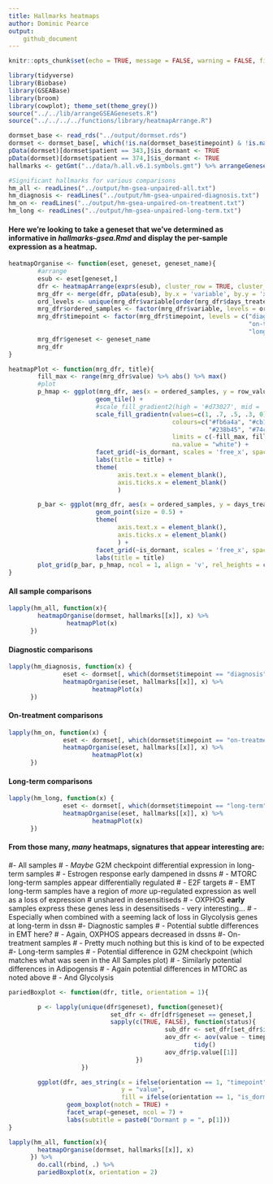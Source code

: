 ```yaml
---
title: Hallmarks heatmaps
author: Dominic Pearce
output:
    github_document
---
```


```r
knitr::opts_chunk$set(echo = TRUE, message = FALSE, warning = FALSE, fig.align = 'center')
```

<!--
####Setup
-->

```r
library(tidyverse)
library(Biobase)
library(GSEABase)
library(broom)
library(cowplot); theme_set(theme_grey())
source("../../lib/arrangeGSEAGenesets.R")
source("../../../../functions/library/heatmapArrange.R")
```

```r
dormset_base <- read_rds("../output/dormset.rds")
dormset <- dormset_base[, which(!is.na(dormset_base$timepoint) & !is.na(dormset_base$is_dormant))]
pData(dormset)[dormset$patient == 343,]$is_dormant <- TRUE
pData(dormset)[dormset$patient == 374,]$is_dormant <- TRUE
hallmarks <- getGmt("../data/h.all.v6.1.symbols.gmt") %>% arrangeGenesets(dormset)

#Significant hallmarks for various comparisons
hm_all <- readLines("../output/hm-gsea-unpaired-all.txt")
hm_diagnosis <- readLines("../output/hm-gsea-unpaired-diagnosis.txt")
hm_on <- readLines("../output/hm-gsea-unpaired-on-treatment.txt")
hm_long <- readLines("../output/hm-gsea-unpaired-long-term.txt")
```

#### Here we're looking to take a geneset that we've determined as informative in _hallmarks-gsea.Rmd_ and display the per-sample expression as a heatmap.

```r
heatmapOrganise <- function(eset, geneset, geneset_name){
        #arrange
        esub <- eset[geneset,]
        dfr <- heatmapArrange(exprs(esub), cluster_row = TRUE, cluster_column = FALSE)
        mrg_dfr <- merge(dfr, pData(esub), by.x = 'variable', by.y = 'xpr_id')
        ord_levels <- unique(mrg_dfr$variable[order(mrg_dfr$days_treated)])
        mrg_dfr$ordered_samples <- factor(mrg_dfr$variable, levels = ord_levels)
        mrg_dfr$timepoint <- factor(mrg_dfr$timepoint, levels = c("diagnosis", 
                                                                  "on-treatment",
                                                                  "long-term"))
        mrg_dfr$geneset <- geneset_name
        mrg_dfr
}

heatmapPlot <- function(mrg_dfr, title){
        fill_max <- range(mrg_dfr$value) %>% abs() %>% max()
        #plot
        p_hmap <- ggplot(mrg_dfr, aes(x = ordered_samples, y = row_value, fill = value)) +
                        geom_tile() + 
                        #scale_fill_gradient2(high = '#d73027', mid = 'black', low = '#1a9850') +
                        scale_fill_gradientn(values=c(1, .7, .5, .3, 0), 
                                             colours=c("#fb6a4a", "#cb181d", "black", 
                                                       "#238b45", "#74c476"), 
                                             limits = c(-fill_max, fill_max),
                                             na.value = "white") +
                        facet_grid(~is_dormant, scales = 'free_x', space = 'free') + 
                        labs(title = title) +
                        theme(
                              axis.text.x = element_blank(),
                              axis.ticks.x = element_blank()
                              )

        p_bar <- ggplot(mrg_dfr, aes(x = ordered_samples, y = days_treated, colour = timepoint)) +
                        geom_point(size = 0.5) + 
                        theme(
                              axis.text.x = element_blank(),
                              axis.ticks.x = element_blank()
                              ) + 
                        facet_grid(~is_dormant, scales = 'free_x', space = 'free')
                        labs(title = title)
        plot_grid(p_bar, p_hmap, ncol = 1, align = 'v', rel_heights = c(1, 5))
}
```

#### All sample comparisons

```r
lapply(hm_all, function(x){
        heatmapOrganise(dormset, hallmarks[[x]], x) %>%
                heatmapPlot(x)
      })
```

#### Diagnostic comparisons

```r
lapply(hm_diagnosis, function(x) {
               eset <- dormset[, which(dormset$timepoint == "diagnosis")]
               heatmapOrganise(eset, hallmarks[[x]], x) %>%
                       heatmapPlot(x)
      })
```

#### On-treatment comparisons

```r
lapply(hm_on, function(x) {
               eset <- dormset[, which(dormset$timepoint == "on-treatment")]
               heatmapOrganise(eset, hallmarks[[x]], x) %>%
                       heatmapPlot(x)
      })
```

#### Long-term comparisons

```r
lapply(hm_long, function(x) {
               eset <- dormset[, which(dormset$timepoint == "long-term")]
               heatmapOrganise(eset, hallmarks[[x]], x) %>%
                       heatmapPlot(x)
      })
```


#### From those many, *many* heatmaps, signatures that appear interesting are:
#- All samples
#  - *Maybe* G2M checkpoint differential expression in long-term samples
#  - Estrogen response early dampened in dssns
#  - MTORC long-term samples appear differentially regulated
#  - E2F targets
#  - EMT long-term samples have a region of *more* up-regulated expression as well as a loss of expression 
#    unshared in desensitiseds
#  - OXPHOS **early** samples express these genes less in desensitiseds - very interesting...
#  - Especially when combined with a seeming lack of loss in Glycolysis genes at long-term in dssn
#- Diagnostic samples
#  - Potential subtle differences in EMT here?
#  - Again, OXPHOS appears decreased in dssns
#- On-treatment samples
#  - Pretty much nothing but this is kind of to be expected
#- Long-term samples
#  - Potential difference in G2M checkpoint (which matches what was seen in the All Samples plot)
#  - Similarly potential differences in Adipogensis
#  - Again potential differences in MTORC as noted above
#  - And Glycolysis

```r
pariedBoxplot <- function(dfr, title, orientation = 1){

        p <- lapply(unique(dfr$geneset), function(geneset){
                            set_dfr <- dfr[dfr$geneset == geneset,] 
                            sapply(c(TRUE, FALSE), function(status){
                                           sub_dfr <- set_dfr[set_dfr$is_dormant == status,]
                                           aov_dfr <- aov(value ~ timepoint, data = sub_dfr) %>%
                                                   tidy()
                                           aov_dfr$p.value[[1]]
                                   })
                    })

        ggplot(dfr, aes_string(x = ifelse(orientation == 1, "timepoint", "is_dormant"),
                               y = "value",
                               fill = ifelse(orientation == 1, "is_dormant", "timepoint"))) +
                geom_boxplot(notch = TRUE) + 
                facet_wrap(~geneset, ncol = 7) + 
                labs(subtitle = paste0("Dormant p = ", p[1]))
}
```


```r
lapply(hm_all, function(x){
        heatmapOrganise(dormset, hallmarks[[x]], x) 
      }) %>% 
        do.call(rbind, .) %>%
        pariedBoxplot(x, orientation = 2)
```

